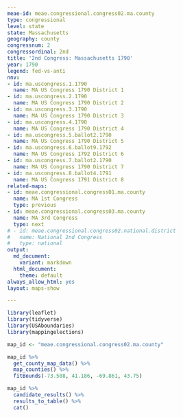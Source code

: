```yaml
---
meae-id: meae.congressional.congress02.ma.county
type: congressional
level: state
state: Massachusetts
geography: county
congressnum: 2
congressordinal: 2nd
title: '2nd Congress: Massachusetts 1790'
year: 1790
legend: fed-vs-anti
nnv:
- id: ma.uscongress.1.1790
  name: MA US Congress 1790 District 1
- id: ma.uscongress.2.1790
  name: MA US Congress 1790 District 2
- id: ma.uscongress.3.1790
  name: MA US Congress 1790 District 3
- id: ma.uscongress.4.1790
  name: MA US Congress 1790 District 4
- id: ma.uscongress.5.ballot2.1790
  name: MA US Congress 1790 District 5
- id: ma.uscongress.6.ballot9.1792
  name: MA US Congress 1792 District 6
- id: ma.uscongress.7.ballot2.1790
  name: MA US Congress 1790 District 7
- id: ma.uscongress.8.ballot4.1791
  name: MA US Congress 1791 District 8
related-maps:
- id: meae.congressional.congress01.ma.county
  name: MA 1st Congress
  type: previous
- id: meae.congressional.congress03.ma.county
  name: MA 3rd Congress
  type: next
# - id: meae.congressional.congress02.national.district
#   name: National 2nd Congress
#   type: national
output:
  md_document:
    variant: markdown
  html_document:
    theme: default
always_allow_html: yes
layout: maps-show

---
```


```r
library(leaflet)
library(tidyverse)
library(USAboundaries)
library(mappingelections)

map_id <- "meae.congressional.congress02.ma.county"
```

<div class="map">

```r
map_id %>%
  get_county_map_data() %>% 
  map_counties() %>% 
  fitBounds(-73.508, 41.186, -69.861, 43.75)
```

</div>

<div class="results-table">

```r
map_id %>%
  candidate_results() %>%
  results_to_table() %>%
  cat()
```

</div>
